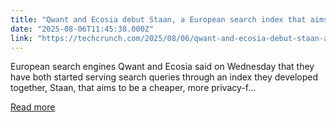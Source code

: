 ```yaml
---
title: "Qwant and Ecosia debut Staan, a European search index that aims to take on Big Tech"
date: "2025-08-06T11:45:38.000Z"
link: "https://techcrunch.com/2025/08/06/qwant-and-ecosia-debut-staan-a-european-search-index-that-aims-to-take-on-big-tech/"
---
```


European search engines Qwant and Ecosia said on Wednesday that they have both started serving search queries through an index they developed together, Staan, that aims to be a cheaper, more privacy-f...

[Read more](https://techcrunch.com/2025/08/06/qwant-and-ecosia-debut-staan-a-european-search-index-that-aims-to-take-on-big-tech/)
